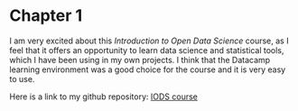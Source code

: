 


# Chapter 1

I am very excited about this *Introduction to Open Data Science* course, as I feel that it offers an opportunity to learn data science and statistical tools, which I have been using in my own projects. I think that the Datacamp learning environment was a good choice for the course and it is very easy to use. 

Here is a link to my github repository: [IODS course](https://github.com/vege123/IODS-project)


